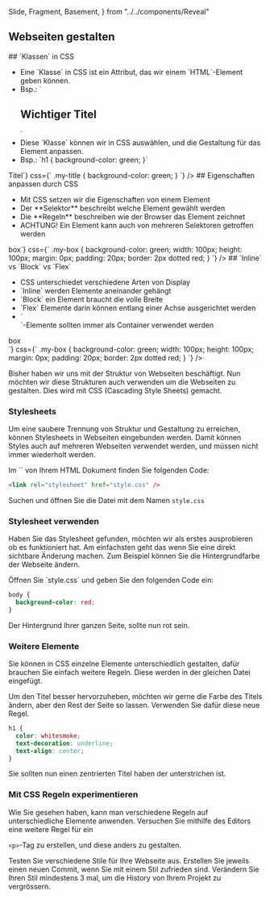   Slide,
  Fragment,
  Basement,
} from "../../components/Reveal"

<Chapter>

## Webseiten gestalten

<section>

<Presentation>
  <Slide>
    <Basement>
    ## `Klassen` in CSS
      <ul>
        <li class="fragment">
          Eine `Klasse` in CSS ist ein Attribut, das wir einem `HTML`-Element
          geben können.
        </li>
        <li class="fragment">
          Bsp.: `<h1 class="important">Wichtiger Titel</h1>`
        </li>
        <li class="fragment">
          Diese `Klasse` können wir in CSS auswählen, und die Gestaltung für das
          Element anpassen.
        </li>
        <li class="fragment">
          Bsp.: `h1 {
            background-color: green;
          }`
        </li>
      </ul>
    </Basement>
    <Basement>
      <Fiddle
        html={`<h1 class="my-title">Titel</h1>`}
        css={`
          .my-title {
            background-color: green;
          }
        `}
      />
    </Basement>
  </Slide>
  <Slide>
    <Basement>
      ## Eigenschaften anpassen durch CSS
      <ul>
        <li class="fragment">Mit CSS setzen wir die Eigenschaften von einem
        Element</li>
        <li class="fragment">Der **Selektor** beschreibt welche Element gewählt
        werden</li>
        <li class="fragment">Die **Regeln** beschreiben wie der Browser das
        Element zeichnet</li>
        <li class="fragment">ACHTUNG! Ein Element kann auch von mehreren
        Selektoren getroffen werden</li>
      </ul>
    </Basement>
    <Basement>
    <Fiddle
        html={`<div class="my-box">box</div>`}
        css={`
          .my-box {
            background-color: green;
            width: 100px;
            height: 100px;
            margin: 0px;
            padding: 20px;
            border: 2px dotted red;
          }
        `}
      />
    </Basement>
  </Slide>
   <Slide>
    <Basement>
      ## `Inline` vs `Block` vs `Flex`
      <ul>
        <li class="fragment">CSS unterschiedet verschiedene Arten von Display</li>
        <li class="fragment">`Inline` werden Elemente aneinander gehängt</li>
        <li class="fragment">`Block` ein Element braucht die volle Breite</li>
        <li class="fragment">`Flex` Elemente darin können entlang einer Achse
        ausgerichtet werden</li>
        <li class="fragment">`<div>`-Elemente sollten immer als Container
        verwendet werden</li>
      </ul>
    </Basement>
    <Basement>
    <Fiddle
        html={`<div class="my-container">
  <div class="my-box">box</div>
</div>`}
        css={`
          .my-box {
            background-color: green;
            width: 100px;
            height: 100px;
            margin: 0px;
            padding: 20px;
            border: 2px dotted red;
          }
        `}
      />
    </Basement>
  </Slide>
</Presentation>

Bisher haben wir uns mit der Struktur von Webseiten beschäftigt. Nun möchten wir
diese Strukturen auch verwenden um die Webseiten zu gestalten. Dies wird mit CSS
(Cascading Style Sheets) gemacht.

</section>

### Stylesheets

Um eine saubere Trennung von Struktur und Gestaltung zu erreichen, können
Stylesheets in Webseiten eingebunden werden. Damit können Styles auch auf
mehreren Webseiten verwendet werden, und müssen nicht immer wiederholt werden.

<Example title="Aufgabe: Stylesheet untersuchen">
  Im `<head>` von Ihrem HTML Dokument finden Sie folgenden Code:

```html
<link rel="stylesheet" href="style.css" />
```

Suchen und öffnen Sie die Datei mit dem Namen `style.css`

</Example>

### Stylesheet verwenden

Haben Sie das Stylesheet gefunden, möchten wir als erstes ausprobieren ob es
funktioniert hat. Am einfachsten geht das wenn Sie eine direkt sichtbare
Änderung machen. Zum Beispiel können Sie die Hintergrundfarbe der Webseite
ändern.

<Example title="Aufgabe: Neue Hintergrundfarbe">
  Öffnen Sie `style.css` und geben Sie den folgenden Code
  ein:

```css
body {
  background-color: red;
}
```

Der Hintergrund Ihrer ganzen Seite, sollte nun rot sein.

</Example>

### Weitere Elemente

Sie können in CSS einzelne Elemente unterschiedlich gestalten, dafür brauchen
Sie einfach weitere Regeln. Diese werden in der gleichen Datei eingefügt.

<Example title="Aufgabe: Schriftfarbe des Titels ändern">

Um den Titel besser hervorzuheben, möchten wir gerne die Farbe des Titels
ändern, aber den Rest der Seite so lassen. Verwenden Sie dafür diese neue Regel.

```css
h1 {
  color: whitesmoke;
  text-decoration: underline;
  text-align: center;
}
```

Sie sollten nun einen zentrierten Titel haben der unterstrichen ist.

</Example>

### Mit CSS Regeln experimentieren

Wie Sie gesehen haben, kann man verschiedene Regeln auf unterschiedliche
Elemente anwenden. Versuchen Sie mithilfe des Editors eine weitere Regel für ein

`<p>`-Tag zu erstellen, und diese anders zu gestalten.

<Example title="Aufgabe: Webseite gestalten">

Testen Sie verschiedene Stile für Ihre Webseite aus. Erstellen Sie jeweils einen
neuen Commit, wenn Sie mit einem Stil zufrieden sind. Verändern Sie Ihren Stil
mindestens 3 mal, um die History von Ihrem Projekt zu vergrössern.

</Example>
</Chapter>

